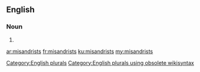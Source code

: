 ==English==

===Noun===
{{head|en}}

# {{plural of|misandrist}}

[[Category:English plurals]][[Category:English plurals using obsolete wikisyntax]]

[[ar:misandrists]]
[[fr:misandrists]]
[[ku:misandrists]]
[[my:misandrists]]